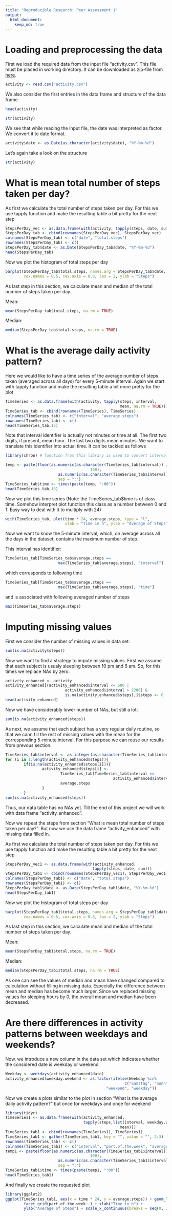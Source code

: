 ```yaml
---
title: "Reproducible Research: Peer Assessment 1"
output: 
  html_document:
    keep_md: true
---
```

# Loading and preprocessing the data

First we load the required data from the input file "activity.csv". This file
must be placed in working directory. It can be downloaded as zip-file from
[here][1].

```r
activity <- read.csv("activity.csv")
```

We also consider the first entries in the data frame and structure of the data
frame

```r
head(activity)

```

```r
str(activity)
```

We see that while reading the input file, the date was interpreted as factor.
We convert it to date format.

```r
activity$date <- as.Date(as.character(activity$date), "%Y-%m-%d")
```

Let's again take a look on the structure

```r
str(activity)
```

# What is mean total number of steps taken per day?

As first we calculate the total number of steps taken per day. For this we use
tapply function and make the resulting table a bit pretty for the next step

```r
StepsPerDay_vec <- as.data.frame(with(activity, tapply(steps, date, sum)))
StepsPerDay_tab <- cbind(rownames(StepsPerDay_vec), StepsPerDay_vec)
colnames(StepsPerDay_tab) <- c("date", "total.steps")
rownames(StepsPerDay_tab) <- c()
StepsPerDay_tab$date <- as.Date(StepsPerDay_tab$date, "%Y-%m-%d")
head(StepsPerDay_tab)
```

Now we plot the histogram of total steps per day

```r
barplot(StepsPerDay_tab$total.steps, names.arg = StepsPerDay_tab$date,
        cex.names = 0.5, cex.axis = 0.8, las = 2, ylab = "Steps")
```

As last step in this section, we calculate mean and median of the total number
of steps taken per day.

Mean:
```r
mean(StepsPerDay_tab$total.steps, na.rm = TRUE)
```

Median:
```r
median(StepsPerDay_tab$total.steps, na.rm = TRUE)
```

# What is the average daily activity pattern?

Here we would like to have a time series of the average number of steps taken
(averaged across all days) for every 5-minute interval. Again we start with
tapply function and make the resulting table a bit more pretty for the plot

```r
TimeSeries <- as.data.frame(with(activity, tapply(steps, interval,
                                                  mean, na.rm = TRUE)))
TimeSeries_tab <- cbind(rownames(TimeSeries), TimeSeries)
colnames(TimeSeries_tab) <- c("interval", "average.steps")
rownames(TimeSeries_tab) <- c()
head(TimeSeries_tab,15)
```

Note that interval identifier is actually not minutes or time at all. The first
two digits, if present, mean hour. The last two digits mean minutes. We want to
translate this identifier into actual time. It can be tackled as follows

```r
library(chron) # function from this library is used to convert intervals to time

temp <- paste(floor(as.numeric(as.character(TimeSeries_tab$interval)) /
                                     100),
                       as.numeric(as.character(TimeSeries_tab$interval)) %% 100,
                       sep = ":")
TimeSeries_tab$time <- times(paste(temp, ":00"))
head(TimeSeries_tab,15)
```

Now we plot this time series (Note: the TimeSeries_tab$time is of class time.
Somehow interpret plot function this class as a number between 0 and 1. Easy way
to deal with it to multiply with 24)

```r
with(TimeSeries_tab, plot(time * 24, average.steps, type = "l",
                          xlab = "Time in h", ylab = "Average of Steps"))
```



Now we want to know the 5-minute interval, which, on average across all the days
in the dataset, contains the maximum number of step.

This interval has identifier:

```r
TimeSeries_tab[TimeSeries_tab$average.steps ==
                       max(TimeSeries_tab$average.steps), "interval"]
```

which corresponds to following time

```r
TimeSeries_tab[TimeSeries_tab$average.steps ==
                       max(TimeSeries_tab$average.steps), "time"]
```

and is associated with following averaged number of steps 

```r
max(TimeSeries_tab$average.steps)
```

# Imputing missing values

First we consider the number of missing values in data set:

```r
sum(is.na(activity$steps))
```

Now we want to find a strategy to impute missing values. First we assume that
each subject is usualy sleeping between 10 pm and 6 am. So, for this times we
replace NAs by zero.

```r
activity_enhanced <- activity
activity_enhanced[(activity_enhanced$interval <= 600 |
                          activity_enhanced$interval > 2200) &
                          is.na(activity_enhanced$steps),]$steps <- 0
head(activity_enhanced)
```

Now we have considerably lower number of NAs, but still a lot:

```r
sum(is.na(activity_enhanced$steps))
```

As next, we assume that each subject has a very regular daily routine, so
that we cann fill the rest of missing values with the mean for the corresponding
5-minute interval. For this purpose we can reuse our results from prevous
section.

```r
TimeSeries_tab$interval <- as.integer(as.character(TimeSeries_tab$interval))
for (i in 1:length(activity_enhanced$steps)){
        if(is.na(activity_enhanced$steps[i])){
                activity_enhanced$steps[i] <-
                        TimeSeries_tab[TimeSeries_tab$interval ==
                                               activity_enhanced$interval[i],]$
                        average.steps
                }
        }
sum(is.na(activity_enhanced$steps))
```

Thus, our data table has no NAs yet. Till the end of this project we will work
with data frame "activity_enhanced".

Now we repeat the steps from section "What is mean total number of steps taken
per day?". But now we use the data frame "activity_enhanced" with missing data
filled in.

As first we calculate the total number of steps taken per day. For this we use
tapply function and make the resulting table a bit pretty for the next step

```r
StepsPerDay_vec1 <- as.data.frame(with(activity_enhanced,
                                      tapply(steps, date, sum)))
StepsPerDay_tab1 <- cbind(rownames(StepsPerDay_vec1), StepsPerDay_vec1)
colnames(StepsPerDay_tab1) <- c("date", "total.steps")
rownames(StepsPerDay_tab1) <- c()
StepsPerDay_tab1$date <- as.Date(StepsPerDay_tab1$date, "%Y-%m-%d")
head(StepsPerDay_tab1)
```

Now we plot the histogram of total steps per day

```r
barplot(StepsPerDay_tab1$total.steps, names.arg = StepsPerDay_tab1$date,
        cex.names = 0.5, cex.axis = 0.8, las = 2, ylab = "Steps")
```

As last step in this section, we calculate mean and median of the total number
of steps taken per day.

Mean:
```r
mean(StepsPerDay_tab1$total.steps, na.rm = TRUE)
```

Median:
```r
median(StepsPerDay_tab1$total.steps, na.rm = TRUE)
```

As one can see the values of median and mean have changed compared to
calculation without filling in missing data. Especially the difference between
mean and median has become much larger. Since we replaced missing values for
sleeping hours by 0, the overall mean and median have been decreased.

# Are there differences in activity patterns between weekdays and weekends?

Now, we introduce a new column in the data set which indicates whether the
considered date is weekday or weekend

```r
Weekday <- weekdays(activity_enhanced$date)
activity_enhanced$weekday.weekend <- as.factor(ifelse(Weekday %in%
                                                    c("Samstag", "Sonntag"),
                                            "weekend", "weekday"))

```

Now we create a plots similar to the plot in section "What is the average daily
activity pattern?" but once for weekdays and once for weekend

```r
library(tidyr)
TimeSeries1 <- as.data.frame(with(activity_enhanced,
                                  tapply(steps,list(interval, weekday.weekend),
                                                  mean)))
TimeSeries_tab1 <- cbind(rownames(TimeSeries1), TimeSeries1)
TimeSeries_tab1 <- gather(TimeSeries_tab1, key = "", value = "", 2:3)
rownames(TimeSeries_tab) <- c()
colnames(TimeSeries_tab1) <- c("interval", "part.of.the.week", "average.steps")
temp1 <- paste(floor(as.numeric(as.character(TimeSeries_tab1$interval)) /
                                     100),
                       as.numeric(as.character(TimeSeries_tab1$interval)) %% 100,
                       sep = ":")
TimeSeries_tab1$time <- times(paste(temp1, ":00"))
head(TimeSeries_tab1)
```

And finally we create the requested plot

```r
library(ggplot2)
ggplot(TimeSeries_tab1, aes(x = time * 24, y = average.steps)) + geom_line() +
        facet_grid(part.of.the.week~.) + xlab("Time in h") +
        ylab("Average of Steps") + scale_x_continuous(breaks = seq(0, 24, 1))
```






[1]: https://d396qusza40orc.cloudfront.net/repdata%2Fdata%2Factivity.zip
